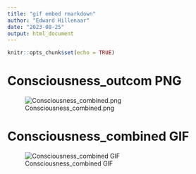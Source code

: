 ```yaml
---
title: "gif embed rmarkdown"
author: "Edward Hillenaar"
date: "2023-08-25"
output: html_document
---
```


```r
knitr::opts_chunk$set(echo = TRUE)
```

# Consciousness_outcom PNG

![Consciousness_combined.png](consciousness_outcome.png)

# Consciousness_combined GIF

![Consciousness_combined GIF](consciousness_combined.gif)



